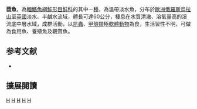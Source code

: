 {{Speciesbox 
| genus = Thymallus
| species = thymallus
| status = LC
| status_system = IUCN3.1
| authority = [[Linnaeus|Linnaeus]], 1758
| synonyms = *''Salmo thymallus'',Linnaeus, 1758 
*''Salmo thymus '',Bonnaterre, 1788 
*''Salmo striatus '',Reisinger, 1830 
*''Thymallus vexillifer'' ,Fitzinger, 1832 
*''Thymallus vulgaris '',Nilsson, 1832
}}

'''茴魚'''，為[[輻鰭魚綱|輻鰭魚綱]][[鮭形目|鮭形目]][[鮭科|鮭科]]的其中一[[種|種]]，為溫帶淡水魚，分布於[[歐洲|歐洲]][[俄羅斯|俄羅斯]][[烏拉山|烏拉山]]至[[英國|英國]]淡水、半鹹水流域，體長可達60公分，棲息在水質清澈、溶氧量高的溪流底中層水域，成群活動，以[[昆蟲|昆蟲]]、[[甲殼類|甲殼類]]極[[軟體動物|軟體動物]]為食，生活習性不明，可做為食用魚、養殖魚及觀賞魚。

==参考文献==
*{{FishBase_species|genus=Thymallus|species=thymallus|year=2015|month=11}}
== 擴展閱讀 ==
{{refbegin}}
{{wikispecies-inline|Thymallus thymallus|茴魚}}
{{refend}}
{{Taxonbar|from=Q627960}}

[[Category:IUCN红色名录无危物种|H]]
[[Category:食用魚|H]]
[[Category:觀賞魚|H]]
[[Category:茴魚屬|H]]
[[Category:卡尔·林奈命名的生物分类|H]]